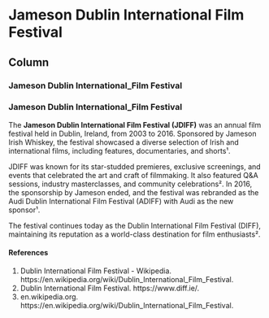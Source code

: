 Jameson Dublin International Film Festival {data-navmenu="Cultural"}
===========================================

Column {.tabset}
--------------------

### Jameson Dublin International_Film Festival

<h3>Jameson Dublin International_Film Festival</h3>

The **Jameson Dublin International Film Festival (JDIFF)** was an annual film festival held in Dublin, Ireland, from 2003 to 2016. Sponsored by Jameson Irish Whiskey, the festival showcased a diverse selection of Irish and international films, including features, documentaries, and shorts¹.

JDIFF was known for its star-studded premieres, exclusive screenings, and events that celebrated the art and craft of filmmaking. It also featured Q&A sessions, industry masterclasses, and community celebrations². In 2016, the sponsorship by Jameson ended, and the festival was rebranded as the Audi Dublin International Film Festival (ADIFF) with Audi as the new sponsor¹.

The festival continues today as the Dublin International Film Festival (DIFF), maintaining its reputation as a world-class destination for film enthusiasts².


#### References 
(1) Dublin International Film Festival - Wikipedia. https://en.wikipedia.org/wiki/Dublin_International_Film_Festival.
(2) Dublin International Film Festival. https://www.diff.ie/.
(3) en.wikipedia.org. https://en.wikipedia.org/wiki/Dublin_International_Film_Festival.
